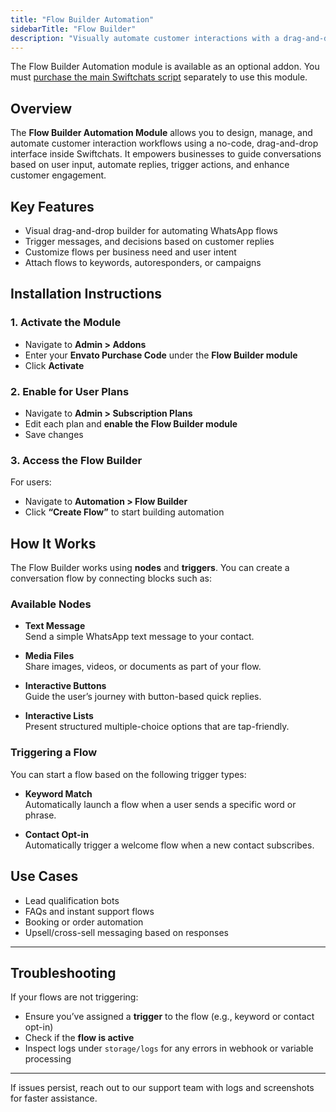 ```yaml
---
title: "Flow Builder Automation"
sidebarTitle: "Flow Builder"
description: "Visually automate customer interactions with a drag-and-drop flow builder in Swiftchats."
---
```


<Info>
  The Flow Builder Automation module is available as an optional addon. You must <a href="https://codecanyon.net/item/swiftchats-saas-enabled-whatsapp-marketing-tool-with-chat-bots/51790966" target="_blank">purchase the main Swiftchats script</a> separately to use this module.
</Info>

## Overview

The **Flow Builder Automation Module** allows you to design, manage, and automate customer interaction workflows using a no-code, drag-and-drop interface inside Swiftchats. It empowers businesses to guide conversations based on user input, automate replies, trigger actions, and enhance customer engagement.

## Key Features

- Visual drag-and-drop builder for automating WhatsApp flows
- Trigger messages, and decisions based on customer replies
- Customize flows per business need and user intent
- Attach flows to keywords, autoresponders, or campaigns

## Installation Instructions

### 1. Activate the Module

- Navigate to **Admin > Addons**
- Enter your **Envato Purchase Code** under the **Flow Builder module**
- Click **Activate**

### 2. Enable for User Plans

- Navigate to **Admin > Subscription Plans**
- Edit each plan and **enable the Flow Builder module**
- Save changes

### 3. Access the Flow Builder

For users:

- Navigate to **Automation > Flow Builder**
- Click **“Create Flow”** to start building automation

## How It Works

The Flow Builder works using **nodes** and **triggers**. You can create a conversation flow by connecting blocks such as:

### Available Nodes

- **Text Message**  
  Send a simple WhatsApp text message to your contact.

- **Media Files**  
  Share images, videos, or documents as part of your flow.

- **Interactive Buttons**  
  Guide the user’s journey with button-based quick replies.

- **Interactive Lists**  
  Present structured multiple-choice options that are tap-friendly.

### Triggering a Flow

You can start a flow based on the following trigger types:

- **Keyword Match**  
  Automatically launch a flow when a user sends a specific word or phrase.

- **Contact Opt-in**  
  Automatically trigger a welcome flow when a new contact subscribes.

## Use Cases

- Lead qualification bots
- FAQs and instant support flows
- Booking or order automation
- Upsell/cross-sell messaging based on responses

---

## Troubleshooting

If your flows are not triggering:

- Ensure you’ve assigned a **trigger** to the flow (e.g., keyword or contact opt-in)
- Check if the **flow is active**
- Inspect logs under `storage/logs` for any errors in webhook or variable processing

---

If issues persist, reach out to our support team with logs and screenshots for faster assistance.
